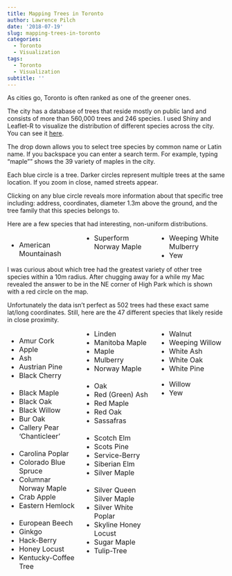 ```yaml
---
title: Mapping Trees in Toronto
author: Lawrence Pilch
date: '2018-07-19'
slug: mapping-trees-in-toronto
categories:
  - Toronto
  - Visualization
tags:
  - Toronto
  - Visualization
subtitle: ''
---
```

As cities go, Toronto is often ranked as one of the greener ones. 

The city has a database of trees that reside mostly on public land and consists of more than 560,000 trees and 246 species. I used Shiny and Leaflet-R to visualize the distribution of different species across the city. You can see it [here](https://lawrencepilch.com/tree/).

The drop down allows you to select tree species by common name or Latin name. If you backspace you can enter a search term. For example, typing "maple"" shows the 39 variety of maples in the city.

Each blue circle is a tree. Darker circles represent multiple trees at the same location. If you zoom in close, named streets appear.

Clicking on any blue circle reveals more information about that specific tree including: address, coordinates, diameter 1.3m above the ground, and the tree family that this species belongs to.

Here are a few species that had interesting, non-uniform distributions.

<style>
  .col2 {
    columns: 2 200px;         /* number of columns and width in pixels*/
    -webkit-columns: 2 200px; /* chrome, safari */
    -moz-columns: 2 200px;    /* firefox */
  }
  .col3 {
    columns: 3 100px;
    -webkit-columns: 3 100px;
    -moz-columns: 3 100px;
  }
  .col3 div {
    -webkit-column-break-inside: avoid;
    page-break-inside: avoid;
    break-inside: avoid;
  }
</style>

<font size = 3>
<div class = "col3">
- American Mountainash
- Superform Norway Maple
- Weeping White Mulberry
- Yew
</div>
</font>

I was curious about which tree had the greatest variety of other tree species within a 10m radius.
After chugging away for a while my Mac revealed the answer to be in the NE corner of High Park which is shown with a red circle on the map.

Unfortunately the data isn't perfect as 502 trees had these exact same lat/long coordinates. Still, here are the 47 different species that likely reside in close proximity.

<font size = 3>
<div class = "col3">
<div>
- Amur Cork
- Apple
- Ash
- Austrian Pine
- Black Cherry
<br>  
- Black Maple
- Black Oak
- Black Willow
- Bur Oak
- Callery Pear 'Chanticleer'
<br>  
- Carolina Poplar
- Colorado Blue Spruce
- Columnar Norway Maple
- Crab Apple
- Eastern Hemlock
<br>  
- European Beech
- Ginkgo
- Hack-Berry
- Honey Locust
- Kentucky-Coffee Tree
</div>
<div> 
- Linden
- Manitoba Maple
- Maple
- Mulberry
- Norway Maple
<br>  
- Oak
- Red (Green) Ash
- Red Maple
- Red Oak
- Sassafras
<br>  
- Scotch Elm
- Scots Pine
- Service-Berry
- Siberian Elm
- Silver Maple
<br>  
- Silver Queen Silver Maple
- Silver White Poplar
- Skyline Honey Locust
- Sugar Maple
- Tulip-Tree
</div>
<div>  
- Walnut
- Weeping Willow
- White Ash
- White Oak
- White Pine
</div>
<div>
- Willow
- Yew 
</div>

